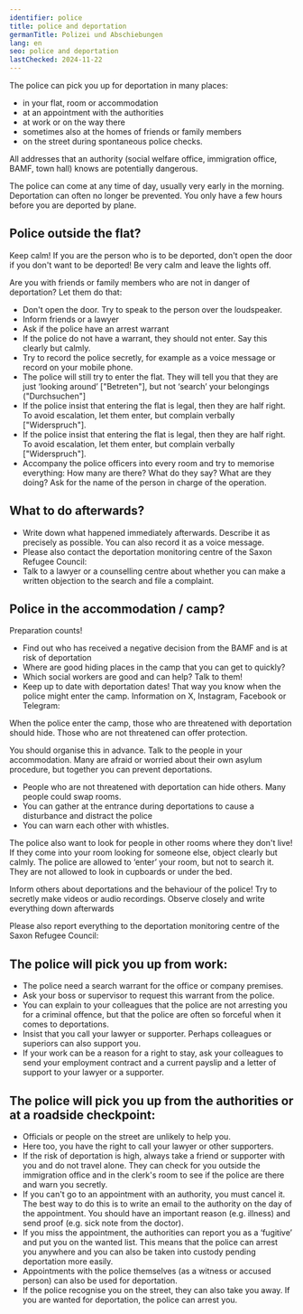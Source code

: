 ```yaml
---
identifier: police
title: police and deportation
germanTitle: Polizei und Abschiebungen
lang: en
seo: police and deportation
lastChecked: 2024-11-22
---
```



The police can pick you up for deportation in many places:

- in your flat, room or accommodation
- at an appointment with the authorities
- at work or on the way there
- sometimes also at the homes of friends or family members
- on the street during spontaneous police checks.

All addresses that an authority (social welfare office, immigration office, BAMF, town hall) knows are potentially dangerous.

The police can come at any time of day, usually very early in the morning. Deportation can often no longer be prevented. You only have a few hours before you are deported by plane.

## Police outside the flat?

Keep calm! If you are the person who is to be deported, don't open the door if you don't want to be deported! Be very calm and leave the lights off.

Are you with friends or family members who are not in danger of deportation? Let them do that:

- Don't open the door. Try to speak to the person over the loudspeaker.
- Inform friends or a lawyer
- Ask if the police have an arrest warrant
- If the police do not have a warrant, they should not enter. Say this clearly but calmly.
- Try to record the police secretly, for example as a voice message or record on your mobile phone.
- The police will still try to enter the flat. They will tell you that they are just ‘looking around’ ["Betreten"], but not ‘search’ your belongings ("Durchsuchen"]
- If the police insist that entering the flat is legal, then they are half right. To avoid escalation, let them enter, but complain verbally ["Widerspruch"].
- If the police insist that entering the flat is legal, then they are half right. To avoid escalation, let them enter, but complain verbally ["Widerspruch"].
- Accompany the police officers into every room and try to memorise everything: How many are there? What do they say? What are they doing? Ask for the name of the person in charge of the operation.

## What to do afterwards?

- Write down what happened immediately afterwards. Describe it as precisely as possible. You can also record it as a voice message.
- Please also contact the deportation monitoring centre of the Saxon Refugee Council: <Address identifier="sfr_abschiebemonitoring"></Address>
- Talk to a lawyer or a counselling centre about whether you can make a written objection to the search and file a complaint.

## Police in the accommodation / camp?

Preparation counts!

- Find out who has received a negative decision from the BAMF and is at risk of deportation
- Where are good hiding places in the camp that you can get to quickly?
- Which social workers are good and can help? Talk to them!
- Keep up to date with deportation dates! That way you know when the police might enter the camp. Information on X, Instagram, Facebook or Telegram: <Address identifier="deportationalarm"></Address>

When the police enter the camp, those who are threatened with deportation should hide. Those who are not threatened can offer protection.

You should organise this in advance. Talk to the people in your accommodation. Many are afraid or worried about their own asylum procedure, but together you can prevent deportations.

- People who are not threatened with deportation can hide others. Many people could swap rooms.
- You can gather at the entrance during deportations to cause a disturbance and distract the police
- You can warn each other with whistles.

The police also want to look for people in other rooms where they don't live! If they come into your room looking for someone else, object clearly but calmly. The police are allowed to ‘enter’ your room, but not to search it. They are not allowed to look in cupboards or under the bed.

Inform others about deportations and the behaviour of the police! Try to secretly make videos or audio recordings. Observe closely and write everything down afterwards

Please also report everything to the deportation monitoring centre of the Saxon Refugee Council: <Address identifier="sfr_abschiebemonitoring"></Address>

## The police will pick you up from work:

- The police need a search warrant for the office or company premises.
- Ask your boss or supervisor to request this warrant from the police.
- You can explain to your colleagues that the police are not arresting you for a criminal offence, but that the police are often so forceful when it comes to deportations.
- Insist that you call your lawyer or supporter. Perhaps colleagues or superiors can also support you.
- If your work can be a reason for a right to stay, ask your colleagues to send your employment contract and a current payslip and a letter of support to your lawyer or a supporter.

## The police will pick you up from the authorities or at a roadside checkpoint:

- Officials or people on the street are unlikely to help you.
- Here too, you have the right to call your lawyer or other supporters.
- If the risk of deportation is high, always take a friend or supporter with you and do not travel alone. They can check for you outside the immigration office and in the clerk's room to see if the police are there and warn you secretly.
- If you can't go to an appointment with an authority, you must cancel it. The best way to do this is to write an email to the authority on the day of the appointment. You should have an important reason (e.g. illness) and send proof (e.g. sick note from the doctor).
- If you miss the appointment, the authorities can report you as a ‘fugitive’ and put you on the wanted list. This means that the police can arrest you anywhere and you can also be taken into custody pending deportation more easily.
- Appointments with the police themselves (as a witness or accused person) can also be used for deportation.
- If the police recognise you on the street, they can also take you away. If you are wanted for deportation, the police can arrest you.
